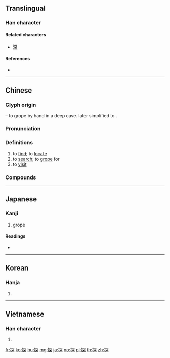 {{character info/new}}
==Translingual==

===Han character===
{{Han char|rn=64|rad=手|as=08|sn=11|four=57094|canj=QBCD|ids=⿰扌罙}}

====Related characters====
* [[深]]

====References====
* {{Han ref|kx=0438.140|dkj=12276|dj=0788.120|hdz=31907.060|uh=63A2|ud=25506|bh=B1B4|bd=45492}}

----

==Chinese==
{{zh-forms}}

===Glyph origin===
{{Han etym}}
{{Han compound|手|alt1=扌|t1=hand|穼|t2=deep|ls=ic}} – to grope by hand in a deep cave. {{lang|zh|穼}} later simplified to {{zh-l|*罙}}.

===Pronunciation===
{{zh-pron
|m=tàn
|c=taam3,taam1
|h=pfs=tâm/tham
|md=
|mn=tham
|w=2thoe
|mc=y
|oc=y
|cat=v
}}

===Definitions===
{{zh-hanzi}}

# to [[find]]; to [[locate]]
# to [[search]]; to [[grope]] for
# to [[visit]]

===Compounds===
{{zh-der|偵探小說|伸頭探腦|巴頭探腦|密探|包探|哨探|伺探|偵探|刺探|一探究竟|太空探險|勘探|四郎探母|喝探|探悉|探看|探陰山|探班|探訪|探丸|探檢|探幽索隱|扒頭探腦|樂探|探騎|探子|探查|祕探|探花|探本溯源|探身子|探花郎|探驪獲珠|探消息|探詢|探題|探海|探驪得珠|探奧索隱|探信|探馬|探賾索微|探勘|探刺|探軍人|探淵索珠|探喪|探照燈|探親家|探鉤|探尋勝跡|探視|探湯|探春之宴|探賾索隱|探測|探察|探鬮|探望|探囊胠篋|探竿影草|探底|探軍|探頭探腦|探源|探親|探戈|探虎口|研幾探賾|探細人|探房|探幽窮賾|探路|眺探|探知|探身|探囊|探尋|狗探湯|探頭舒腦|探事人|探討|探春|探友|探聽|探傷|探口風|探索|探究|探囊取物|打探|探腰|探險|暗探|探花宴|探先|探頭|探頭縮腦|探監|探風聲|探問|探爪兒|探病|探求|星探|探取|探籌|探個究竟|探險家|探礦|探異玩奇|探測船|探本窮源|探手|探奇訪勝|探奇窮異|探員|探口氣|探候|踅探|遙感探測|討探|鑽探|體探|試探|窺探|細探人|迴聲探測|警探}}

----

==Japanese==

===Kanji===
{{ja-kanji|grade=6|rs=手08}}

# grope

====Readings====
* {{ja-readings|goon=[[とん]] (ton)|kanon=[[たん]] (tan)|kun=[[さぐる]] (saguru), [[さがす]] (sagasu)}}

----

==Korean==

===Hanja===
{{ko-hanja|hangeul=탐|eumhun=|rv=tam|mr=t'am|y=tham}}

# {{defn|lang=ko|sort=手08}}

----

==Vietnamese==

===Han character===
{{vi-hantu|[[thám]], [[phăm]], [[thăm]], [[thớm]], [[xăm]], [[xom]], [[tham]]|rs=手08}}

# {{defn|lang=vi|sort=手08}}

[[fr:探]]
[[ko:探]]
[[hu:探]]
[[mg:探]]
[[ja:探]]
[[no:探]]
[[pl:探]]
[[th:探]]
[[zh:探]]